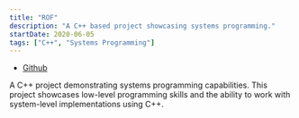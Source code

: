```yaml
---
title: "ROF"
description: "A C++ based project showcasing systems programming."
startDate: 2020-06-05
tags: ["C++", "Systems Programming"]
---
```


- [Github](https://github.com/BeautifulPhoenix/ROF)

A C++ project demonstrating systems programming capabilities. This project showcases low-level programming skills and the ability to work with system-level implementations using C++.
